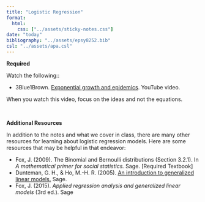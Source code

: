 ```yaml
---
title: "Logistic Regression"
format:
  html:
    css: ["../assets/sticky-notes.css"]
date: "today"
bibliography: "../assets/epsy8252.bib"
csl: "../assets/apa.csl"
---
```



**Required**

Watch the following::

- 
3Blue1Brown. [Exponential growth and epidemics](https://www.youtube.com/watch?v=Kas0tIxDvrg). YouTube video.

When you watch this video, focus on the ideas and not the equations.

<br />


**Additional Resources**

In addition to the notes and what we cover in class, there are many other resources for learning about logistic regression models. Here are some resources that may be helpful in that endeavor:

- Fox, J. (2009). The Binomial and Bernoulli distributions (Section 3.2.1). In *A mathematical primer for social statistics.* Sage. [Required Textbook]
- Dunteman, G. H., &amp; Ho, M.-H. R. (2005). [An introduction to generalized linear models.](https://primo.lib.umn.edu/permalink/f/11uk8fo/UMN_ALMA51699489010001701) Sage.
- Fox, J. (2015). *Applied regression analysis and generalized linear models* (3rd ed.). Sage



